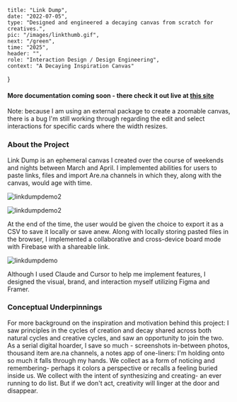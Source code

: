     title: "Link Dump",
    date: "2022-07-05",
    type: "Designed and engineered a decaying canvas from scratch for creatives.",
    pic: "/images/linkthumb.gif",
    next: "/green",
    time: "2025",
    header: "",
    role: "Interaction Design / Design Engineering",
    context: "A Decaying Inspiration Canvas"
}
#### More documentation coming soon - there check it out live at [this site](https://linkdump.connie.surf/)

Note: because I am using an external package to create a zoomable canvas, there is a bug I'm still working through regarding the edit and select interactions for specific cards where the width resizes.

### About the Project

Link Dump is an ephemeral canvas I created over the course of weekends and nights between March and April. I implemented abilities for users to paste links, files and import Are.na channels in which they, along with the canvas, would age with time.

![linkdumpdemo2](images/first.gif)

![linkdumpdemo2](images/idle.gif)

At the end of the time, the user would be given the choice to export it as a CSV to save it locally or save anew. Along with locally storing pasted files in the browser, I implemented a collaborative and cross-device board mode with Firebase with a shareable link. 

![linkdumpdemo](images/expire.gif)

Although I used Claude and Cursor to help me implement features, I designed the visual, brand, and interaction myself utilizing Figma and Framer.

### Conceptual Underpinnings

For more background on the inspiration and motivation behind this project: I saw principles in the cycles of creation and decay shared across both natural cycles and creative cycles, and saw an opportunity to join the two. As a serial digital hoarder, I save so much - screenshots in-between photos, thousand item are.na channels, a notes app of one-liners: I'm holding onto so much it falls through my hands. We collect as a form of noticing and remembering- perhaps it colors a perspective or recalls a feeling buried inside us. We collect with the intent of synthesizing and creating- an ever running to do list. But if we don't act, creativity will linger at the door and disappear.